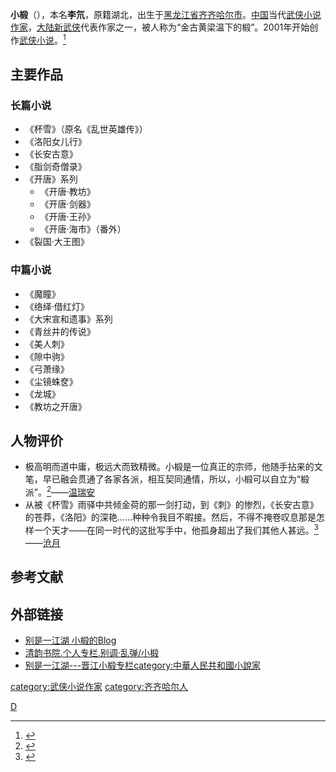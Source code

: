 {{Infobox writer
|图像     = 
|图像大小 = 220px
|图像说明 = 
|姓名     = 小椴
|笔名     = 小椴
|原名     = 李氘
|出生     = {{birth year and age|1973}}
|出生地点 = {{CHN}}[[黑龙江省|黑龙江省]][[齐齐哈尔市|齐齐哈尔市]]
|居处     = 
|职业     = [[作家|作家]]
|国籍     = {{PRC}}
|种族     = [[汉族|汉族]]
|教育程度 =
|母校     = 
|创作时期 = 2001年至今
|体裁     = [[武侠小说|武侠小说]]
|代表作   = 《[[杯雪|杯雪]]》
|奖项     = 
}}
'''小椴'''（{{bd|1973年}}），本名'''李氘'''，原籍湖北，出生于[[黑龙江省|黑龙江省]][[齐齐哈尔市|齐齐哈尔市]]。[[中国|中国]]当代[[武侠小说|武侠小说]][[作家|作家]]，[[大陆新武侠|大陆新武侠]]代表作家之一，被人称为“金古黄梁温下的椴”。2001年开始创作[[武侠小说|武侠小说]]。<ref>{{Cite web|url = http://news.sina.com.cn/c/2009-09-18/103516319755s.shtml|title = 2009年中国十大新锐武侠作家文学榜|accessdate = 2009年9月18日|author = |date = |publisher = }}</ref>

==主要作品==
===长篇小说===
*《杯雪》（原名《乱世英雄传》）
*《洛阳女儿行》
*《长安古意》
*《脂剑奇僧录》
*《开唐》系列
**《开唐·教坊》
**《开唐·剑器》
**《开唐·王孙》
**《开唐·海市》（番外）
*《裂国·大王图》

===中篇小说===
*《魔瞳》
*《络绎·借红灯》
*《大宋宣和遗事》系列
*《青丝井的传说》
*《美人刺》
*《隙中驹》
*《弓萧缘》
*《尘镜蛛奁》
*《龙城》
*《教坊之开唐》

==人物评价==
*极高明而道中庸，极远大而致精微。小椴是一位真正的宗师，他随手拈来的文笔，早已融会贯通了各家各派，相互契同通情，所以，小椴可以自立为“椴派”。<ref>{{Cite web|url = http://www.china.com.cn/news/zhuanti/shenzhou/2010-01/29/content_19330594.htm|title = 小椴：武侠不是迪斯尼|accessdate = 2010-01-29|author = |date = |publisher = }}</ref>——[[溫瑞安|温瑞安]]
*从被《杯雪》雨驿中共倾金荷的那一剑打动，到《刺》的惨烈，《长安古意》的苍莽，《洛阳》的深艳……种种令我目不暇接。然后，不得不掩卷叹息那是怎样一个天才——在同一时代的这批写手中，他孤身超出了我们其他人甚远。<ref>{{Cite web|url = http://zt.blog.sohu.com/s2006/3338/s244609006/|title = 小椴——搜狐博客|accessdate = |author = |date = |publisher = }}</ref>——[[沧月|沧月]]

==参考文献==
<references />

== 外部链接 ==
*[http://blog.sina.com.cn/xiaoduan 别是一江湖 小椴的Blog]
*[https://web.archive.org/web/20081218210627/http://www.qingyun.com/cgi-bin/personal/pview.cgi?pn=xiaoduan 清韵书院.个人专栏.别调·乱弹/小椴]
*[http://bbs.jjwxc.net/board.php?board=200&page=1 别是一江湖---晋江小椴专栏][[category:中華人民共和國小說家|category:中華人民共和國小說家]]

{{Normdaten}}
{{DEFAULTSORT:Xiao}}
[[category:武侠小说作家|category:武侠小说作家]]
[[category:齐齐哈尔人|category:齐齐哈尔人]]
[[Category:李姓|D]]